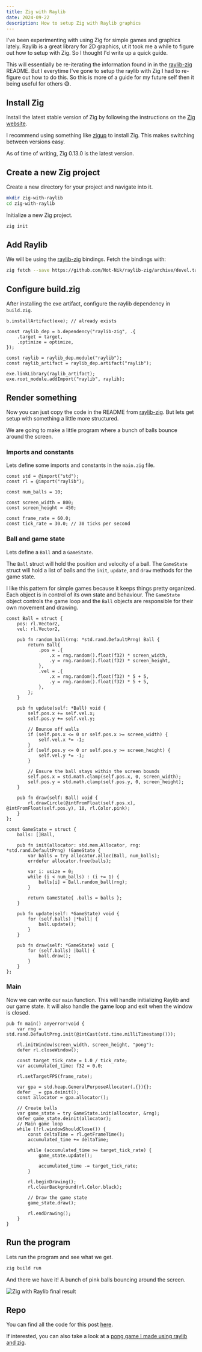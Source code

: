 ```yaml
---
title: Zig with Raylib
date: 2024-09-22
description: How to setup Zig with Raylib graphics
---
```


I've been experimenting with using Zig for simple games and graphics lately.
Raylib is a great library for 2D graphics, ut it took me a while to figure out
how to setup with Zig. So I thought I'd write up a quick guide.

This will essentially be re-iterating the information found in in the
[raylib-zig](https://github.com/Not-Nik/raylib-zig) README. But I everytime I've
gone to setup the raylib with Zig I had to re-figure out how to do this. So this
is more of a guide for my future self then it being useful for others 😅.

## Install Zig

Install the latest stable version of Zig by following the instructions on the
[Zig website](https://ziglang.org/download/).

I recommend using something like [zigup](https://github.com/marler8997/zigup) to
install Zig. This makes switching between versions easy.

As of time of writing, Zig 0.13.0 is the latest version.

## Create a new Zig project

Create a new directory for your project and navigate into it.

```sh
mkdir zig-with-raylib
cd zig-with-raylib
```

Initialize a new Zig project.

```sh
zig init
```

## Add Raylib

We will be using the [raylib-zig](https://github.com/Not-Nik/raylib-zig)
bindings. Fetch the bindings with:

```sh
zig fetch --save https://github.com/Not-Nik/raylib-zig/archive/devel.tar.gz
```

## Configure build.zig

After installing the exe artifact, configure the raylib dependency in `build.zig`.

```zig
b.installArtifact(exe); // already exists

const raylib_dep = b.dependency("raylib-zig", .{
    .target = target,
    .optimize = optimize,
});

const raylib = raylib_dep.module("raylib");
const raylib_artifact = raylib_dep.artifact("raylib");

exe.linkLibrary(raylib_artifact);
exe.root_module.addImport("raylib", raylib);
```

## Render something

Now you can just copy the code in the README from
[raylib-zig](https://github.com/Not-Nik/raylib-zig). But lets get setup with
something a little more structured.

We are going to make a little program where a bunch of balls bounce around the screen.

### Imports and constants

Lets define some imports and constants in the `main.zig` file.

```zig
const std = @import("std");
const rl = @import("raylib");

const num_balls = 10;

const screen_width = 800;
const screen_height = 450;

const frame_rate = 60.0;
const tick_rate = 30.0; // 30 ticks per second
```

### Ball and game state

Lets define a `Ball` and a `GameState`.

The `Ball` struct will hold the position and velocity of a ball. The `GameState`
struct will hold a list of balls and the `init`, `update`, and `draw` methods
for the game state.

I like this pattern for simple games because it keeps things pretty organized.
Each object is in control of its own state and behaviour. The `GameState` object
controls the game loop and the `Ball` objects are responsible for their own
movement and drawing.

```zig
const Ball = struct {
    pos: rl.Vector2,
    vel: rl.Vector2,

    pub fn random_ball(rng: *std.rand.DefaultPrng) Ball {
        return Ball{
            .pos = .{
                .x = rng.random().float(f32) * screen_width,
                .y = rng.random().float(f32) * screen_height,
            },
            .vel = .{
                .x = rng.random().float(f32) * 5 + 5,
                .y = rng.random().float(f32) * 5 + 5,
            },
        };
    }

    pub fn update(self: *Ball) void {
        self.pos.x += self.vel.x;
        self.pos.y += self.vel.y;

        // Bounce off walls
        if (self.pos.x <= 0 or self.pos.x >= screen_width) {
            self.vel.x *= -1;
        }
        if (self.pos.y <= 0 or self.pos.y >= screen_height) {
            self.vel.y *= -1;
        }

        // Ensure the ball stays within the screen bounds
        self.pos.x = std.math.clamp(self.pos.x, 0, screen_width);
        self.pos.y = std.math.clamp(self.pos.y, 0, screen_height);
    }

    pub fn draw(self: Ball) void {
        rl.drawCircle(@intFromFloat(self.pos.x), @intFromFloat(self.pos.y), 10, rl.Color.pink);
    }
};

const GameState = struct {
    balls: []Ball,

    pub fn init(allocator: std.mem.Allocator, rng: *std.rand.DefaultPrng) !GameState {
        var balls = try allocator.alloc(Ball, num_balls);
        errdefer allocator.free(balls);

        var i: usize = 0;
        while (i < num_balls) : (i += 1) {
            balls[i] = Ball.random_ball(rng);
        }

        return GameState{ .balls = balls };
    }

    pub fn update(self: *GameState) void {
        for (self.balls) |*ball| {
            ball.update();
        }
    }

    pub fn draw(self: *GameState) void {
        for (self.balls) |ball| {
            ball.draw();
        }
    }
};
```

### Main

Now we can write our `main` function. This will handle initializing Raylib and
our game state. It will also handle the game loop and exit when the window is
closed.

```zig
pub fn main() anyerror!void {
    var rng = std.rand.DefaultPrng.init(@intCast(std.time.milliTimestamp()));

    rl.initWindow(screen_width, screen_height, "pong");
    defer rl.closeWindow();

    const target_tick_rate = 1.0 / tick_rate;
    var accumulated_time: f32 = 0.0;

    rl.setTargetFPS(frame_rate);

    var gpa = std.heap.GeneralPurposeAllocator(.{}){};
    defer _ = gpa.deinit();
    const allocator = gpa.allocator();

    // Create balls
    var game_state = try GameState.init(allocator, &rng);
    defer game_state.deinit(allocator);
    // Main game loop
    while (!rl.windowShouldClose()) {
        const deltaTime = rl.getFrameTime();
        accumulated_time += deltaTime;

        while (accumulated_time >= target_tick_rate) {
            game_state.update();

            accumulated_time -= target_tick_rate;
        }

        rl.beginDrawing();
        rl.clearBackground(rl.Color.black);

        // Draw the game state
        game_state.draw();

        rl.endDrawing();
    }
}
```

## Run the program

Lets run the program and see what we get.

```sh
zig build run
```

And there we have it! A bunch of pink balls bouncing around the screen.

![Zig with Raylib final result](./images/zig-with-raylib-balls.png)

## Repo

You can find all the code for this post [here](https://github.com/coffee-cup/zig-with-raylib).

If interested, you can also take a look at a [pong game I made using raylib and zig](https://github.com/coffee-cup/zig-pong).
